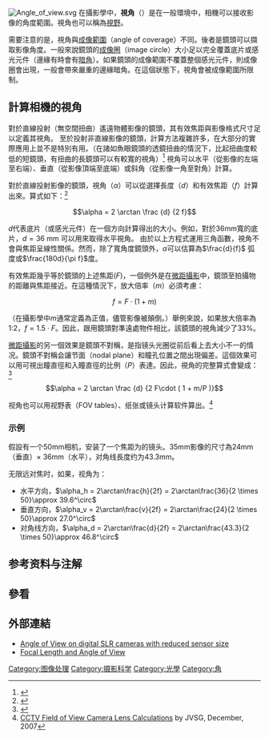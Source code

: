 {{RoughTranslation|en:Angle of view|}}

[[Image:Angle_of_view.svg|right]]
在攝影學中，'''視角'''（{{lang-en|angle of view}}）是在一般環境中，相機可以接收影像的角度範圍。視角也可以稱為[[視野|視野]]。

需要注意的是，視角與[[成像範圍|成像範圍]]（angle of coverage）不同。後者是鏡頭可以擷取影像角度。一般來說鏡頭的[[成像圈|成像圈]]（image circle）大小足以完全覆蓋底片或感光元件（邊緣有時會有[[暗角|暗角]]）。如果鏡頭的成像範圍不覆蓋整個感光元件，則成像圈會出現，一般會帶來嚴重的邊緣暗角。在這個狀態下，視角會被成像範圍所限制。

==計算相機的視角== 

對於直線投射（無空間扭曲）遙遠物體影像的鏡頭，其有效焦距與影像格式尺寸足以定義其視角。
至於投射非直線影像的鏡頭，計算方法複雜許多，在大部分的實際應用上並不是特別有用。（在諸如魚眼鏡頭的透鏡扭曲的情況下，比起扭曲度較低的短鏡頭，有扭曲的長鏡頭可以有較寬的視角）<ref>{{Cite web |url=http://www.the-digital-picture.com/reviews/canon-ef-15mm-f-2.8-fisheye-lens-review.aspx |title=存档副本 |accessdate=2013-04-24 |archive-date=2017-08-07 |archive-url=https://web.archive.org/web/20170807005837/http://www.the-digital-picture.com/Reviews/Canon-EF-15mm-f-2.8-Fisheye-Lens-Review.aspx |dead-url=no }}</ref>
視角可以水平（從影像的左端至右端）、垂直（從影像頂端至底端）或斜角（從影像一角至對角）計算。 

對於直線投射影像的鏡頭，視角（''α''）可以從選擇長度（''d''）和有效焦距（''f''）計算出來。算式如下：<ref>{{cite journal | journal = Industry: A Monthly Magazine Devoted to Science, Engineering and Mechanic Arts | title = Photographic Topography | author = Ernest McCollough | volume =  | issue =   | year = 1893 | pages = 399–406 | publisher = Industrial Publishing Company, San Francisco | url = http://books.google.com/?id=eCkAAAAAMAAJ&pg=PA402&dq=%22field-of+view%22+%22focal+length%22+camera+tangent+%22length+of+the+plate%22 }}</ref> 

::<math>\alpha = 2 \arctan \frac {d} {2 f}</math> 

<math>d</math>代表底片（或感光元件）在一個方向計算得出的大小。例如，對於36mm寬的底片，<math>d = 36</math> mm 可以用來取得水平視角。
由於以上方程式運用三角函數，視角不會與焦距呈線性關係。然而，除了寬角度鏡頭外，<math>\alpha</math>可以估算為<math>\frac{d}{f}</math> 弧度或<math>\frac{180d}{\pi f}</math>度。 

有效焦距幾乎等於鏡頭的上述焦距(''F'')，一個例外是在[[微距攝影|微距攝影]]中，鏡頭至拍攝物的距離與焦距接近。在這種情況下，放大倍率（''m''）必須考慮： 

::<math>f = F \cdot ( 1 + m )</math> 

（在攝影學中<math>m</math>通常定義為正值，儘管影像被顛倒。）舉例來說，如果放大倍率為1:2，<math>f = 1.5 \cdot F</math>。因此，跟用鏡頭對準遠處物件相比，該鏡頭的視角減少了33%。 

[[微距攝影|微距攝影]]的另一個效果是鏡頭不對稱，是指镜头光圈從前后看上去大小不一的情况。鏡頭不對稱会讓节面（nodal plane）和瞳孔位置之間出現偏差。這個效果可以用可視出瞳直徑和入瞳直徑的比例（''P''）表達。因此，視角的完整算式會變成：<ref name="Paul van Walree 2009">{{cite web |url=http://toothwalker.org/optics/cop.html#fov |title=Center of perspective |author=Paul van Walree |year=2009 |accessdate=2010-01-24 |deadurl=yes |archiveurl=https://web.archive.org/web/20090430094706/http://toothwalker.org/optics/cop.html#fov |archivedate=2009-04-30 }}</ref> 

::<math>\alpha = 2 \arctan \frac {d} {2 F\cdot ( 1 + m/P )}</math> 

视角也可以用视野表（FOV tables）、纸张或镜头计算软件算出。<ref>[http://www.jvsg.com/cctv-camera-lens-calculations/ CCTV Field of View Camera Lens Calculations] {{Wayback|url=http://www.jvsg.com/cctv-camera-lens-calculations/ |date=20080822113350 }} by JVSG, December, 2007</ref> 

===示例=== 

假設有一个50mm相机，安装了一个焦距为{{nowrap|1=''F'' = 50 mm}}的镜头。35mm影像的尺寸為24mm（垂直）× 36mm（水平），对角线長度约为43.3mm。 

无限远对焦时，如果{{nowrap|1=''f'' = ''F''}}，视角为：
* 水平方向，<math>\alpha_h = 2\arctan\frac{h}{2f} = 2\arctan\frac{36}{2 \times 50}\approx 39.6^\circ</math>
* 垂直方向，<math>\alpha_v = 2\arctan\frac{v}{2f} = 2\arctan\frac{24}{2 \times 50}\approx 27.0^\circ</math>
* 对角线方向，<math>\alpha_d = 2\arctan\frac{d}{2f} = 2\arctan\frac{43.3}{2 \times 50}\approx 46.8^\circ</math>

==参考资料与注解==

<references/>

==參看==

==外部連結==
*[http://www.acapixus.dk/photography/angle_of_view.htm Angle of View on digital SLR cameras with reduced sensor size] {{Wayback|url=http://www.acapixus.dk/photography/angle_of_view.htm |date=20210301002142 }}
*[http://www.usa.canon.com/app/html/EFLenses101/focal_length.html Focal Length and Angle of View] {{Wayback|url=http://www.usa.canon.com/app/html/EFLenses101/focal_length.html |date=20210430120414 }}

{{Photography}}
{{DEFAULTSORT:Angle Of View}}

[[Category:图像处理|Category:图像处理]]
[[Category:摄影科学|Category:摄影科学]]
[[Category:光學|Category:光學]]
[[Category:角|Category:角]]